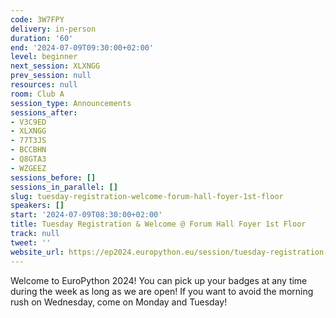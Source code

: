 ```yaml
---
code: 3W7FPY
delivery: in-person
duration: '60'
end: '2024-07-09T09:30:00+02:00'
level: beginner
next_session: XLXNGG
prev_session: null
resources: null
room: Club A
session_type: Announcements
sessions_after:
- V3C9ED
- XLXNGG
- 77T3JS
- BCCBHN
- Q8GTA3
- WZGEEZ
sessions_before: []
sessions_in_parallel: []
slug: tuesday-registration-welcome-forum-hall-foyer-1st-floor
speakers: []
start: '2024-07-09T08:30:00+02:00'
title: Tuesday Registration & Welcome @ Forum Hall Foyer 1st Floor
track: null
tweet: ''
website_url: https://ep2024.europython.eu/session/tuesday-registration-welcome-forum-hall-foyer-1st-floor
---
```


Welcome to EuroPython 2024! You can pick up your badges at any time during the week as long as we are open! If you want to avoid the morning rush on Wednesday, come on Monday and Tuesday!

